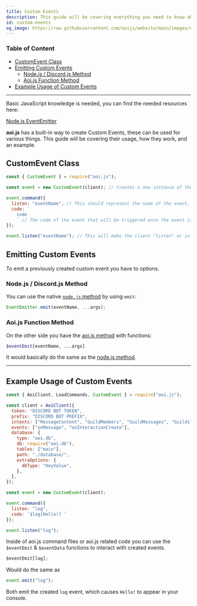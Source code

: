 ```yaml
---
title: Custom Events
description: This guide will be covering everything you need to know about Custom Events and their usage.
id: custom-events
og_image: https://raw.githubusercontent.com/aoijs/website/main/images/og/13.png
---
```



### Table of Content

- [CustomEvent Class](#customevent-class)
- [Emitting Custom Events](#emitting-custom-events)
  - [Node.js / Discord.js Method](#nodejs--discordjs-method)
  - [Aoi.js Function Method](#aoijs-function-method)
- [Example Usage of Custom Events](#example-usage-of-custom-events)

---

<Callout type="warning" emoji="⚠️">
  Basic JavaScript knowledge is needed, you can find the needed resources here:

  [Node.js EventEmitter](https://nodejs.org/dist/latest/docs/api/events.html#emitteremiteventname-args)
</Callout>

**aoi.js** has a built-in way to create Custom Events, these can be used for various things. This guide will be covering their usage, how they work, and an example.

## CustomEvent Class

```js
const { CustomEvent } = require("aoi.js");
```

```js
const event = new CustomEvent(client); // Creates a new instance of the CustomEvent class, passing the "client" as an argument.

event.command({
  listen: "eventName", // This should represent the name of the event, in this case it is "eventName".
  code: `
    code
    ` // The code of the event that will be triggered once the event is emitted.
});

event.listen("eventName"); // This will make the client "listen" or in other words, wait for the event to be triggered. It does not trigger the event yet.
```

## Emitting Custom Events

To emit a previously created custom event you have to options.

### Node.js / Discord.js Method

You can use the native [`node.js` method](https://nodejs.org/dist/latest/docs/api/events.html#emitteremiteventname-args) by using `emit`:

```js
EventEmitter.emit(eventName, ...args);
```

### Aoi.js Function Method

On the other side you have the [aoi.js method](https://github.com/AkaruiDevelopment/aoi.js/blob/v6/src/functions/misc/eventEmit.js) with functions:

```php
$eventEmit[eventName, ...args]
```

It would basically do the same as the [node.js method](#emitting-custom-events).

---

## Example Usage of Custom Events

```js
const { AoiClient, LoadCommands, CustomEvent } = require("aoi.js");

const client = AoiClient({
  token: "DISCORD BOT TOKEN",
  prefix: "DISCORD BOT PREFIX",
  intents: ["MessageContent", "GuildMembers", "GuildMessages", "Guilds"],
  events: ["onMessage", "onInteractionCreate"],
  database: {
    type: "aoi.db",
    db: require("aoi.db"),
    tables: ["main"],
    path: "./database/",
    extraOptions: {
      dbType: "KeyValue",
    },
  },
});

const event = new CustomEvent(client);

event.command({
  listen: "log",
  code: `$log[Hello!] `
});

event.listen("log");
```

Inside of aoi.js command files or aoi.js related code you can use the `$eventEmit` & `$eventData` functions to interact with created events.

```js
$eventEmit[log];
```

Would do the same as

```js
event.emit("log");
```

Both emit the created `log` event, which causes `Hello!` to appear in your console.
